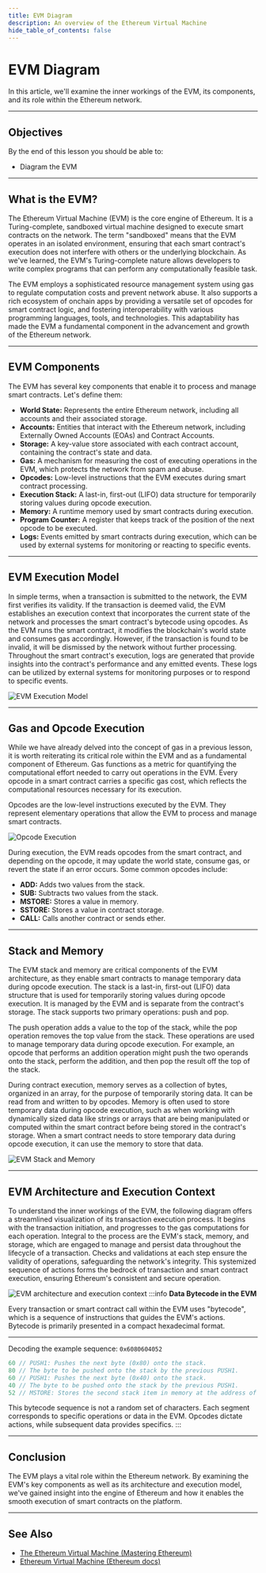 ```yaml
---
title: EVM Diagram
description: An overview of the Ethereum Virtual Machine
hide_table_of_contents: false
---
```


# EVM Diagram

In this article, we'll examine the inner workings of the EVM, its components, and its role within the Ethereum network.

---

## Objectives

By the end of this lesson you should be able to:

- Diagram the EVM

---

## What is the EVM?

The Ethereum Virtual Machine (EVM) is the core engine of Ethereum. It is a Turing-complete, sandboxed virtual machine designed to execute smart contracts on the network. The term "sandboxed" means that the EVM operates in an isolated environment, ensuring that each smart contract's execution does not interfere with others or the underlying blockchain. As we've learned, the EVM's Turing-complete nature allows developers to write complex programs that can perform any computationally feasible task.

The EVM employs a sophisticated resource management system using gas to regulate computation costs and prevent network abuse. It also supports a rich ecosystem of onchain apps by providing a versatile set of opcodes for smart contract logic, and fostering interoperability with various programming languages, tools, and technologies. This adaptability has made the EVM a fundamental component in the advancement and growth of the Ethereum network.

---

## EVM Components

The EVM has several key components that enable it to process and manage smart contracts. Let's define them:

- **World State:** Represents the entire Ethereum network, including all accounts and their associated storage.
- **Accounts:** Entities that interact with the Ethereum network, including Externally Owned Accounts (EOAs) and Contract Accounts.
- **Storage:** A key-value store associated with each contract account, containing the contract's state and data.
- **Gas:** A mechanism for measuring the cost of executing operations in the EVM, which protects the network from spam and abuse.
- **Opcodes:** Low-level instructions that the EVM executes during smart contract processing.
- **Execution Stack:** A last-in, first-out (LIFO) data structure for temporarily storing values during opcode execution.
- **Memory:** A runtime memory used by smart contracts during execution.
- **Program Counter:** A register that keeps track of the position of the next opcode to be executed.
- **Logs:** Events emitted by smart contracts during execution, which can be used by external systems for monitoring or reacting to specific events.

---

## EVM Execution Model

In simple terms, when a transaction is submitted to the network, the EVM first verifies its validity. If the transaction is deemed valid, the EVM establishes an execution context that incorporates the current state of the network and processes the smart contract's bytecode using opcodes. As the EVM runs the smart contract, it modifies the blockchain's world state and consumes gas accordingly. However, if the transaction is found to be invalid, it will be dismissed by the network without further processing. Throughout the smart contract's execution, logs are generated that provide insights into the contract's performance and any emitted events. These logs can be utilized by external systems for monitoring purposes or to respond to specific events.

![EVM Execution Model](/images/learn/ethereum-virtual-machine/evm-execution-basic.png)

---

## Gas and Opcode Execution

While we have already delved into the concept of gas in a previous lesson, it is worth reiterating its critical role within the EVM and as a fundamental component of Ethereum. Gas functions as a metric for quantifying the computational effort needed to carry out operations in the EVM. Every opcode in a smart contract carries a specific gas cost, which reflects the computational resources necessary for its execution.

Opcodes are the low-level instructions executed by the EVM. They represent elementary operations that allow the EVM to process and manage smart contracts.

![Opcode Execution](/images/learn/ethereum-virtual-machine/opcode-execution.png)

During execution, the EVM reads opcodes from the smart contract, and depending on the opcode, it may update the world state, consume gas, or revert the state if an error occurs. Some common opcodes include:

- **ADD:** Adds two values from the stack.
- **SUB:** Subtracts two values from the stack.
- **MSTORE:** Stores a value in memory.
- **SSTORE:** Stores a value in contract storage.
- **CALL:** Calls another contract or sends ether.

---

## Stack and Memory

The EVM stack and memory are critical components of the EVM architecture, as they enable smart contracts to manage temporary data during opcode execution. The stack is a last-in, first-out (LIFO) data structure that is used for temporarily storing values during opcode execution. It is managed by the EVM and is separate from the contract's storage. The stack supports two primary operations: push and pop.

The push operation adds a value to the top of the stack, while the pop operation removes the top value from the stack. These operations are used to manage temporary data during opcode execution. For example, an opcode that performs an addition operation might push the two operands onto the stack, perform the addition, and then pop the result off the top of the stack.

During contract execution, memory serves as a collection of bytes, organized in an array, for the purpose of temporarily storing data. It can be read from and written to by opcodes. Memory is often used to store temporary data during opcode execution, such as when working with dynamically sized data like strings or arrays that are being manipulated or computed within the smart contract before being stored in the contract's storage. When a smart contract needs to store temporary data during opcode execution, it can use the memory to store that data.

![EVM Stack and Memory](/images/learn/ethereum-virtual-machine/evm-stack-memory.png)

---

## EVM Architecture and Execution Context

To understand the inner workings of the EVM, the following diagram offers a streamlined visualization of its transaction execution process. It begins with the transaction initiation, and progresses to the gas computations for each operation. Integral to the process are the EVM's stack, memory, and storage, which are engaged to manage and persist data throughout the lifecycle of a transaction. Checks and validations at each step ensure the validity of operations, safeguarding the network's integrity. This systemized sequence of actions forms the bedrock of transaction and smart contract execution, ensuring Ethereum's consistent and secure operation.

![EVM architecture and execution context](/images/learn/ethereum-virtual-machine/evm-architecture-execution.png)
:::info
**Data Bytecode in the EVM**

Every transaction or smart contract call within the EVM uses "bytecode", which
is a sequence of instructions that guides the EVM's actions. Bytecode is
primarily presented in a compact hexadecimal format.

---

Decoding the example sequence: `0x6080604052`

```go
60 // PUSH1: Pushes the next byte (0x80) onto the stack.
80 // The byte to be pushed onto the stack by the previous PUSH1.
60 // PUSH1: Pushes the next byte (0x40) onto the stack.
40 // The byte to be pushed onto the stack by the previous PUSH1.
52 // MSTORE: Stores the second stack item in memory at the address of the first.
```

This bytecode sequence is not a random set of characters. Each segment corresponds to specific operations or data in the EVM. Opcodes dictate actions, while subsequent data provides specifics.
:::

---

## Conclusion

The EVM plays a vital role within the Ethereum network. By examining the EVM's key components as well as its architecture and execution model, we've gained insight into the engine of Ethereum and how it enables the smooth execution of smart contracts on the platform.

---

## See Also

- [The Ethereum Virtual Machine (Mastering Ethereum)](https://cypherpunks-core.github.io/ethereumbook/13evm.html#evm_architecture)
- [Ethereum Virtual Machine (Ethereum docs)](https://ethereum.org/en/developers/docs/evm/)


[the ethereum virtual machine (mastering ethereum)]: https://cypherpunks-core.github.io/ethereumbook/13evm.html#evm_architecture
